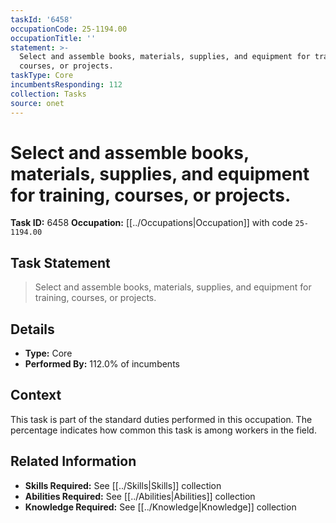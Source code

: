 ```yaml
---
taskId: '6458'
occupationCode: 25-1194.00
occupationTitle: ''
statement: >-
  Select and assemble books, materials, supplies, and equipment for training,
  courses, or projects.
taskType: Core
incumbentsResponding: 112
collection: Tasks
source: onet
---
```

# Select and assemble books, materials, supplies, and equipment for training, courses, or projects.

**Task ID:** 6458
**Occupation:** [[../Occupations|Occupation]] with code `25-1194.00`

## Task Statement

> Select and assemble books, materials, supplies, and equipment for training, courses, or projects.

## Details

- **Type:** Core
- **Performed By:** 112.0% of incumbents

## Context

This task is part of the standard duties performed in this occupation. The percentage indicates how common this task is among workers in the field.

## Related Information

- **Skills Required:** See [[../Skills|Skills]] collection
- **Abilities Required:** See [[../Abilities|Abilities]] collection
- **Knowledge Required:** See [[../Knowledge|Knowledge]] collection
